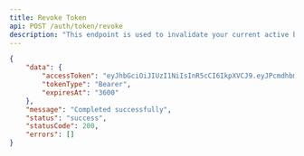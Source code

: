 ```yaml
---
title: Revoke Token
api: POST /auth/token/revoke
description: "This endpoint is used to invalidate your current active bearer token"
---
```


<Info>

</Info>

<ResponseExample>

```json
{
	"data": {
		"accessToken": "eyJhbGciOiJIUzI1NiIsInR5cCI6IkpXVCJ9.eyJPcmdhbml6YXRpb25JZCI6ImUwODU5YWYzLWQ1ZjMtNDA5MC05YjY4LWE5OTBmZDcxYjg3MiIsIkFjdG9yIjoiQ2xpZW50IiwiQ2xpZW50SWQiOiIyYzkxNWNkMS0zYzM4LTQ5YjgtYWFlMS05MjFkMjRiM2I3NzYiLCJqdGkiOiJkNjBkZGNjNy1kNDBkLTRhZDUtYTcxYi1mYWUyMmM3OWFmNzgiLCJTY29wZSI6WyJBY2NvdW50LkNyZWF0ZSIsIkN1c3RvbWVyLkNyZWF0ZSIsIktZQi5DcmVhdGUiLCJUcmFuc2FjdGlvbi5DcmVhdGUiXSwiZXhwIjoxNzIxMjE4NTU5LCJpc3MiOiJodHRwczovL3N0ZXJsaW5nZWRnZS1hdXRoLWFwaS1kZXYuc3RlcmxpbmdhcHBzLnAuYXp1cmV3ZWJzaXRlcy5uZXQvIn0.g475CjbgAOUr1E8O_RgM0yNl76P_4kiIAoFiTpEX-AA",
		"tokenType": "Bearer",
		"expiresAt": "3600"
	},
	"message": "Completed successfully",
	"status": "success",
	"statusCode": 200,
	"errors": []
}
```

</ResponseExample>
